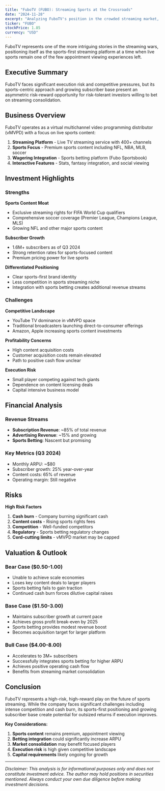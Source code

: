 ```yaml
---
title: "FuboTV (FUBO): Streaming Sports at the Crossroads"
date: "2024-11-28"
excerpt: "Analyzing FuboTV's position in the crowded streaming market, examining its sports-first strategy and path to profitability amid intense competition."
ticker: "FUBO"
stockPrice: 1.85
currency: "USD"
---
```


FuboTV represents one of the more intriguing stories in the streaming wars, positioning itself as the sports-first streaming platform at a time when live sports remain one of the few appointment viewing experiences left.

## Executive Summary

<Callout type="warning" title="Investment Thesis">
FuboTV faces significant execution risk and competitive pressures, but its sports-centric approach and growing subscriber base present an asymmetric risk-reward opportunity for risk-tolerant investors willing to bet on streaming consolidation.
</Callout>

## Business Overview

FuboTV operates as a virtual multichannel video programming distributor (vMVPD) with a focus on live sports content:

1. **Streaming Platform** - Live TV streaming service with 400+ channels
2. **Sports Focus** - Premium sports content including NFL, NBA, MLB, soccer
3. **Wagering Integration** - Sports betting platform (Fubo Sportsbook)
4. **Interactive Features** - Stats, fantasy integration, and social viewing

## Investment Highlights

### Strengths

**Sports Content Moat**
- Exclusive streaming rights for FIFA World Cup qualifiers
- Comprehensive soccer coverage (Premier League, Champions League, MLS)
- Growing NFL and other major sports content

**Subscriber Growth**
- 1.6M+ subscribers as of Q3 2024
- Strong retention rates for sports-focused content
- Premium pricing power for live sports

**Differentiated Positioning**
- Clear sports-first brand identity
- Less competition in sports streaming niche
- Integration with sports betting creates additional revenue streams

### Challenges

**Competitive Landscape**
- YouTube TV dominance in vMVPD space
- Traditional broadcasters launching direct-to-consumer offerings
- Amazon, Apple increasing sports content investments

**Profitability Concerns**
- High content acquisition costs
- Customer acquisition costs remain elevated
- Path to positive cash flow unclear

**Execution Risk**
- Small player competing against tech giants
- Dependence on content licensing deals
- Capital intensive business model

## Financial Analysis

### Revenue Streams
- **Subscription Revenue**: ~85% of total revenue
- **Advertising Revenue**: ~15% and growing
- **Sports Betting**: Nascent but promising

### Key Metrics (Q3 2024)
- Monthly ARPU: ~$80
- Subscriber growth: 25% year-over-year
- Content costs: 65% of revenue
- Operating margin: Still negative

## Risks

**High Risk Factors**
1. **Cash burn** - Company burning significant cash
2. **Content costs** - Rising sports rights fees
3. **Competition** - Well-funded competitors
4. **Regulatory** - Sports betting regulatory changes
5. **Cord-cutting limits** - vMVPD market may be capped

## Valuation & Outlook

### Bear Case ($0.50-1.00)
- Unable to achieve scale economies
- Loses key content deals to larger players
- Sports betting fails to gain traction
- Continued cash burn forces dilutive capital raises

### Base Case ($1.50-3.00)
- Maintains subscriber growth at current pace
- Achieves gross profit break-even by 2025
- Sports betting provides modest revenue boost
- Becomes acquisition target for larger platform

### Bull Case ($4.00-8.00)
- Accelerates to 3M+ subscribers
- Successfully integrates sports betting for higher ARPU
- Achieves positive operating cash flow
- Benefits from streaming market consolidation

## Conclusion

FuboTV represents a high-risk, high-reward play on the future of sports streaming. While the company faces significant challenges including intense competition and cash burn, its sports-first positioning and growing subscriber base create potential for outsized returns if execution improves.

**Key Considerations:**
1. **Sports content** remains premium, appointment viewing
2. **Betting integration** could significantly increase ARPU
3. **Market consolidation** may benefit focused players
4. **Execution risk** is high given competitive landscape
5. **Capital requirements** likely ongoing for growth

---

*Disclaimer: This analysis is for informational purposes only and does not constitute investment advice. The author may hold positions in securities mentioned. Always conduct your own due diligence before making investment decisions.*